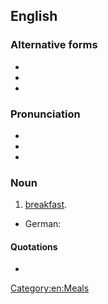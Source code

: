 ==English==

===Alternative forms===
* {{l|en|brekky}}
* {{l|en|breakie}}
* {{l|en|breaky}}

===Pronunciation===
* {{IPA|en|/ˈbɹɛki/}}
* {{audio|en|LL-Q1860 (eng)-Vealhurl-brekkie.wav|Audio (Southern England)}}
* {{rhymes|en|ɛki|s=2}}

===Noun===
{{en-noun|~}}

# {{lb|en|UK|Australia|New Zealand}} {{lb|en|informal}} [[breakfast]].

{{trans-top|breakfast}}
* German: {{t+|de|Frühstück|n}}
{{trans-bottom}}

====Quotations====
* {{seeCites|en}}

[[Category:en:Meals]]